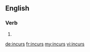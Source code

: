 ==English==

===Verb===
{{head|en|verb form}}

# {{en-third-person singular of|incur}}

[[de:incurs]]
[[fr:incurs]]
[[my:incurs]]
[[vi:incurs]]